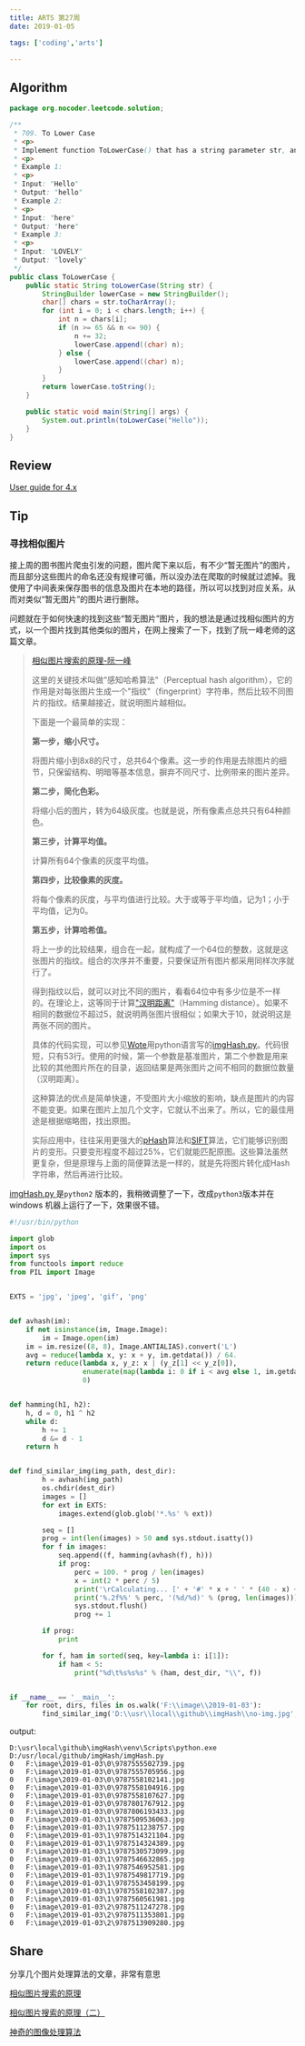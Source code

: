 ```yaml
---
title: ARTS 第27周
date: 2019-01-05

tags: ['coding','arts']

---
```


## Algorithm

```java
package org.nocoder.leetcode.solution;

/**
 * 709. To Lower Case
 * <p>
 * Implement function ToLowerCase() that has a string parameter str, and returns the same string in lowercase.
 * <p>
 * Example 1:
 * <p>
 * Input: "Hello"
 * Output: "hello"
 * Example 2:
 * <p>
 * Input: "here"
 * Output: "here"
 * Example 3:
 * <p>
 * Input: "LOVELY"
 * Output: "lovely"
 */
public class ToLowerCase {
    public static String toLowerCase(String str) {
        StringBuilder lowerCase = new StringBuilder();
        char[] chars = str.toCharArray();
        for (int i = 0; i < chars.length; i++) {
            int n = chars[i];
            if (n >= 65 && n <= 90) {
                n += 32;
                lowerCase.append((char) n);
            } else {
                lowerCase.append((char) n);
            }
        }
        return lowerCase.toString();
    }

    public static void main(String[] args) {
        System.out.println(toLowerCase("Hello"));
    }
}
```



## Review

[User guide for 4.x](https://netty.io/wiki/user-guide-for-4.x.html#wiki-h2-0)

## Tip

### 寻找相似图片

接上周的图书图片爬虫引发的问题，图片爬下来以后，有不少“暂无图片”的图片，而且部分这些图片的命名还没有规律可循，所以没办法在爬取的时候就过滤掉。我使用了中间表来保存图书的信息及图片在本地的路径，所以可以找到对应关系，从而对类似“暂无图片”的图片进行删除。

问题就在于如何快速的找到这些“暂无图片”图片，我的想法是通过找相似图片的方式，以一个图片找到其他类似的图片，在网上搜索了一下，找到了阮一峰老师的这篇文章。

> [相似图片搜索的原理-阮一峰](http://www.ruanyifeng.com/blog/2011/07/principle_of_similar_image_search.html)
>
> 这里的关键技术叫做"感知哈希算法"（Perceptual hash algorithm），它的作用是对每张图片生成一个"指纹"（fingerprint）字符串，然后比较不同图片的指纹。结果越接近，就说明图片越相似。
>
> 下面是一个最简单的实现：
>
> **第一步，缩小尺寸。**
>
> 将图片缩小到8x8的尺寸，总共64个像素。这一步的作用是去除图片的细节，只保留结构、明暗等基本信息，摒弃不同尺寸、比例带来的图片差异。
>
> **第二步，简化色彩。**
>
> 将缩小后的图片，转为64级灰度。也就是说，所有像素点总共只有64种颜色。
>
> **第三步，计算平均值。**
>
> 计算所有64个像素的灰度平均值。
>
> **第四步，比较像素的灰度。**
>
> 将每个像素的灰度，与平均值进行比较。大于或等于平均值，记为1；小于平均值，记为0。
>
> **第五步，计算哈希值。**
>
> 将上一步的比较结果，组合在一起，就构成了一个64位的整数，这就是这张图片的指纹。组合的次序并不重要，只要保证所有图片都采用同样次序就行了。
>
> 得到指纹以后，就可以对比不同的图片，看看64位中有多少位是不一样的。在理论上，这等同于计算["汉明距离"](http://zh.wikipedia.org/wiki/%E6%B1%89%E6%98%8E%E8%B7%9D%E7%A6%BB)（Hamming distance）。如果不相同的数据位不超过5，就说明两张图片很相似；如果大于10，就说明这是两张不同的图片。
>
> 具体的代码实现，可以参见[Wote](http://www.reddit.com/r/programming/comments/hql8b/looks_like_it_for_the_last_few_months_i_have_had/c1xkcdd)用python语言写的[imgHash.py](http://www.ruanyifeng.com/blog/2011/07/imgHash.txt)。代码很短，只有53行。使用的时候，第一个参数是基准图片，第二个参数是用来比较的其他图片所在的目录，返回结果是两张图片之间不相同的数据位数量（汉明距离）。
>
> 这种算法的优点是简单快速，不受图片大小缩放的影响，缺点是图片的内容不能变更。如果在图片上加几个文字，它就认不出来了。所以，它的最佳用途是根据缩略图，找出原图。
>
> 实际应用中，往往采用更强大的[pHash](http://www.phash.org/)算法和[SIFT](http://en.wikipedia.org/wiki/Scale-invariant_feature_transform)算法，它们能够识别图片的变形。只要变形程度不超过25%，它们就能匹配原图。这些算法虽然更复杂，但是原理与上面的简便算法是一样的，就是先将图片转化成Hash字符串，然后再进行比较。



 [imgHash.py ](http://www.ruanyifeng.com/blog/2011/07/imgHash.txt) 是`python2` 版本的，我稍微调整了一下，改成`python3`版本并在windows 机器上运行了一下，效果很不错。

```python
#!/usr/bin/python

import glob
import os
import sys
from functools import reduce
from PIL import Image


EXTS = 'jpg', 'jpeg', 'gif', 'png'


def avhash(im):
    if not isinstance(im, Image.Image):
        im = Image.open(im)
    im = im.resize((8, 8), Image.ANTIALIAS).convert('L')
    avg = reduce(lambda x, y: x + y, im.getdata()) / 64.
    return reduce(lambda x, y_z: x | (y_z[1] << y_z[0]),
                  enumerate(map(lambda i: 0 if i < avg else 1, im.getdata())),
                  0)


def hamming(h1, h2):
    h, d = 0, h1 ^ h2
    while d:
        h += 1
        d &= d - 1
    return h


def find_similar_img(img_path, dest_dir):
        h = avhash(img_path)
        os.chdir(dest_dir)
        images = []
        for ext in EXTS:
            images.extend(glob.glob('*.%s' % ext))

        seq = []
        prog = int(len(images) > 50 and sys.stdout.isatty())
        for f in images:
            seq.append((f, hamming(avhash(f), h)))
            if prog:
                perc = 100. * prog / len(images)
                x = int(2 * perc / 5)
                print('\rCalculating... [' + '#' * x + ' ' * (40 - x) + ']'),
                print('%.2f%%' % perc, '(%d/%d)' % (prog, len(images))),
                sys.stdout.flush()
                prog += 1

        if prog:
            print

        for f, ham in sorted(seq, key=lambda i: i[1]):
            if ham < 5:
                print("%d\t%s%s%s" % (ham, dest_dir, "\\", f))


if __name__ == '__main__':
    for root, dirs, files in os.walk('F:\\image\\2019-01-03'):
        find_similar_img('D:\\usr\\local\\github\\imgHash\\no-img.jpg', root)

```

output:

```shell
D:\usr\local\github\imgHash\venv\Scripts\python.exe D:/usr/local/github/imgHash/imgHash.py
0	F:\image\2019-01-03\0\9787555502739.jpg
0	F:\image\2019-01-03\0\9787555705956.jpg
0	F:\image\2019-01-03\0\9787558102141.jpg
0	F:\image\2019-01-03\0\9787558104916.jpg
0	F:\image\2019-01-03\0\9787558107627.jpg
0	F:\image\2019-01-03\0\9787801767912.jpg
0	F:\image\2019-01-03\0\9787806193433.jpg
0	F:\image\2019-01-03\1\9787509536063.jpg
0	F:\image\2019-01-03\1\9787511238757.jpg
0	F:\image\2019-01-03\1\9787514321104.jpg
0	F:\image\2019-01-03\1\9787514324389.jpg
0	F:\image\2019-01-03\1\9787530573099.jpg
0	F:\image\2019-01-03\1\9787546632865.jpg
0	F:\image\2019-01-03\1\9787546952581.jpg
0	F:\image\2019-01-03\1\9787549817719.jpg
0	F:\image\2019-01-03\1\9787553458199.jpg
0	F:\image\2019-01-03\1\9787558102387.jpg
0	F:\image\2019-01-03\1\9787560561981.jpg
0	F:\image\2019-01-03\2\9787511247278.jpg
0	F:\image\2019-01-03\2\9787511353801.jpg
0	F:\image\2019-01-03\2\9787513909280.jpg
```



## Share

分享几个图片处理算法的文章，非常有意思

[相似图片搜索的原理](http://www.ruanyifeng.com/blog/2011/07/principle_of_similar_image_search.html)

[相似图片搜索的原理（二）](http://www.ruanyifeng.com/blog/2013/03/similar_image_search_part_ii.html)

[神奇的图像处理算法](http://www.ruanyifeng.com/blog/2011/08/amazing_algorithms_of_image_processing.html)